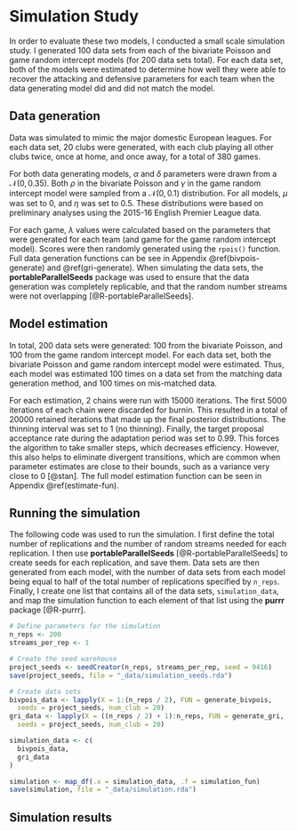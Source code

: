 # Simulation Study {#simulation}

In order to evaluate these two models, I conducted a small scale simulation study. I generated 100 data sets from each of the bivariate Poisson and game random intercept models (for 200 data sets total). For each data set, both of the models were estimated to determine how well they were able to recover the attacking and defensive parameters for each team when the data generating model did and did not match the model.

## Data generation

Data was simulated to mimic the major domestic European leagues. For each data set, 20 clubs were generated, with each club playing all other clubs twice, once at home, and once away, for a total of 380 games.

For both data generating models, $\alpha$ and $\delta$ parameters were drawn from a $\mathcal{N}(0,0.35)$. Both $\rho$ in the bivariate Poisson and $\gamma$ in the game random intercept model were sampled from a $\mathcal{N}(0,0.1)$ distribution. For all models, $\mu$ was set to 0, and $\eta$ was set to 0.5. These distributions were based on preliminary analyses using the 2015-16 English Premier League data.

For each game, $\lambda$ values were calculated based on the parameters that were generated for each team (and game for the game random intercept model). Scores were then randomly generated using the `rpois()` function. Full data generation functions can be see in Appendix \@ref(bivpois-generate) and \@ref(gri-generate). When simulating the data sets, the **portableParallelSeeds** package was used to ensure that the data generation was completely replicable, and that the random number streams were not overlapping [@R-portableParallelSeeds].

## Model estimation {#model-est}

In total, 200 data sets were generated: 100 from the bivariate Poisson, and 100 from the game random intercept model. For each data set, both the bivariate Poisson and game random intercept model were estimated. Thus, each model was estimated 100 times on a data set from the matching data generation method, and 100 times on mis-matched data.

For each estimation, 2 chains were run with 15000 iterations. The first 5000 iterations of each chain were discarded for burnin. This resulted in a total of 20000 retained iterations that made up the final posterior distributions. The thinning interval was set to 1 (no thinning). Finally, the target proposal acceptance rate during the adaptation period was set to 0.99. This forces the algorithm to take smaller steps, which decreases efficiency. However, this also helps to eliminate divergent transitions, which are common when parameter estimates are close to their bounds, such as a variance very close to 0 [@stan]. The full model estimation function can be seen in Appendix \@ref(estimate-fun).

## Running the simulation

The following code was used to run the simulation. I first define the total number of replications and the number of random streams needed for each replication. I then use **portableParallelSeeds** [@R-portableParallelSeeds] to create seeds for each replication, and save them. Data sets are then generated from each model, with the number of data sets from each model being equal to half of the total number of replications specified by `n_reps`. Finally, I create one list that contains all of the data sets, `simulation_data`, and map the simulation function to each element of that list using the **purrr** package [@R-purrr].

```r
# Define parameters for the simulation
n_reps <- 200
streams_per_rep <- 1

# Create the seed warehouse
project_seeds <- seedCreator(n_reps, streams_per_rep, seed = 9416)
save(project_seeds, file = "_data/simulation_seeds.rda")

# Create data sets
bivpois_data <- lapply(X = 1:(n_reps / 2), FUN = generate_bivpois,
  seeds = project_seeds, num_club = 20)
gri_data <- lapply(X = ((n_reps / 2) + 1):n_reps, FUN = generate_gri,
  seeds = project_seeds, num_club = 20)

simulation_data <- c(
  bivpois_data,
  gri_data
)

simulation <- map_df(.x = simulation_data, .f = simulation_fun)
save(simulation, file = "_data/simulation.rda")
```

## Simulation results {#sim-results}
